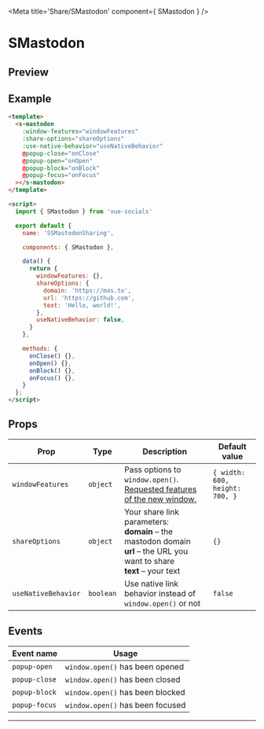 
<Meta title='Share/SMastodon' component={ SMastodon } />

<style>{`
  .custom-preview .base-canvas {
    height: auto;
  }
`}</style>

# SMastodon

## Preview

<Preview className="custom-preview">
  <Story id='share-smastodon--default' />
</Preview>

## Example

```html
<template>
  <s-mastodon
    :window-features="windowFeatures"
    :share-options="shareOptions"
    :use-native-behavior="useNativeBehavior"
    @popup-close="onClose"
    @popup-open="onOpen"
    @popup-block="onBlock"
    @popup-focus="onFocus"
  ></s-mastodon>
</template>

<script>
  import { SMastodon } from 'vue-socials'

  export default {
    name: 'SSMastodonSharing',

    components: { SMastodon },

    data() {
      return {
        windowFeatures: {},
        shareOptions: {
          domain: 'https://mas.to',
          url: 'https://github.com',
          text: 'Hello, world!',
        },
        useNativeBehavior: false,
      }
    },

    methods: {
      onClose() {},
      onOpen() {},
      onBlock() {},
      onFocus() {},
    }
  };
</script>
```

## Props

| Prop | Type | Description                                                                                                                                            | Default value |
| ------ | ------ |--------------------------------------------------------------------------------------------------------------------------------------------------------| ------ |
`windowFeatures` | `object` | Pass options to `window.open()`. [Requested features of the new window.](https://developer.mozilla.org/en-US/docs/Web/API/Window/open#window_features) | `{ width: 600, height: 700, }`
`shareOptions` | `object` | Your share link parameters:  <br />   **domain** – the mastodon domain <br /> **url** – the URL you want to share <br /> **text** – your text <br />            | `{}`
`useNativeBehavior` | `boolean` | Use native link behavior instead of `window.open()` or not                                                                                             | `false`

## Events

| Event name | Usage |
| ------ | ------ |
`popup-open` | `window.open()` has been opened |
`popup-close` | `window.open()` has been closed |
`popup-block` | `window.open()` has been blocked |
`popup-focus` | `window.open()` has been focused |

---
